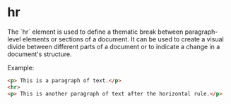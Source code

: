
# hr
<Separator />
The `hr` element is used to define a thematic break between paragraph-level elements or sections of a document. It can be used to create a visual divide between different parts of a document or to indicate a change in a document's structure.

Example:
```html
<p> This is a paragraph of text.</p>
<hr>
<p> This is another paragraph of text after the horizontal rule.</p>
```
